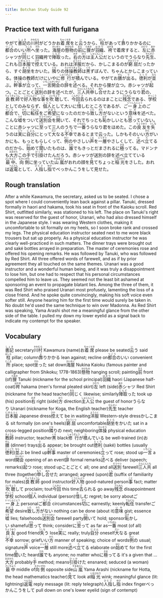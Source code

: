 ```yaml
---
title: Botchan Study Guide 92
---
```


## Practice text with full furigana

<p>
やがて<ruby><rb>書記</rb><rt>しょき</rt></ruby>の<ruby><rb>川村</rb><rt>かわむら</rt></ruby>がどうかお<ruby><rb>着席</rb><rt>ちゃくせき</rt></ruby>をと<ruby><rb>云</rb><rt>い</rt></ruby>うから、<ruby><rb>柱</rb><rt>はしら</rt></ruby>があって<ruby><rb>靠</rb><rt>よ</rt></ruby>りかかるのに<ruby><rb>都合</rb><rt>つごう</rt></ruby>のいい<ruby><rb>所</rb><rt>ところ</rt></ruby>へ<ruby><rb>坐</rb><rt>すわ</rt></ruby>った。<ruby><rb>海屋</rb><rt>かいおく</rt></ruby>の<ruby><rb>懸物</rb><rt>かけもの</rt></ruby>の<ruby><rb>前</rb><rt>まえ</rt></ruby>に<ruby><rb>狸</rb><rt>たぬき</rt></ruby>が<ruby><rb>羽織</rb><rt>はおり</rt></ruby>、<ruby><rb>袴</rb><rt>はかま</rt></ruby>で着席すると、<ruby><rb>左</rb><rt>ひだり</rt></ruby>に<ruby><rb>赤</rb><rt>あか</rt></ruby>シャツが<ruby><rb>同</rb><rt>おな</rt></ruby>じく羽織袴で<ruby><rb>陣取</rb><rt>じんど</rt></ruby>った。<ruby><rb>右</rb><rt>みぎ</rt></ruby>の<ruby><rb>方</rb><rt>ほう</rt></ruby>は<ruby><rb>主人公</rb><rt>しゅじんこう</rt></ruby>だというのでうらなり<ruby><rb>先生</rb><rt>せんせい</rt></ruby>、これも<ruby><rb>日本服</rb><rt>にほんふく</rt></ruby>で<ruby><rb>控</rb><rt>ひか</rt></ruby>えている。おれは<ruby><rb>洋服</rb><rt>ようふく</rt></ruby>だから、かしこまるのが<ruby><rb>窮屈</rb><rt>きゅうくつ</rt></ruby>だったから、すぐ<ruby><rb>胡坐</rb><rt>あぐら</rt></ruby>をかいた。<ruby><rb>隣</rb><rt>とな</rt></ruby>りの<ruby><rb>体操</rb><rt>たいそう</rt></ruby><ruby><rb>教師</rb><rt>きょうし</rt></ruby>は<ruby><rb>黒</rb><rt>くろ</rt></ruby>ずぼんで、ちゃんとかしこまっている。体操の教師だけにいやに<ruby><rb>修行</rb><rt>しゅうぎょう</rt></ruby>が<ruby><rb>積</rb><rt>つ</rt></ruby>んでいる。やがてお<ruby><rb>膳</rb><rt>ぜん</rt></ruby>が<ruby><rb>出</rb><rt>で</rt></ruby>る。<ruby><rb>徳利</rb><rt>とくり</rt></ruby>が<ruby><rb>並</rb><rt>なら</rt></ruby>ぶ。<ruby><rb>幹事</rb><rt>かんじ</rt></ruby>が<ruby><rb>立</rb><rt>た</rt></ruby>って、<ruby><rb>一言</rb><rt>いちごん</rt></ruby><ruby><rb>開会</rb><rt>かいかい</rt></ruby>の<ruby><rb>辞</rb><rt>じ</rt></ruby>を<ruby><rb>述</rb><rt>の</rt></ruby>べる。それから狸が立つ。赤シャツが<ruby><rb>起</rb><rt>た</rt></ruby>つ。ことごとく<ruby><rb>送別</rb><rt>そうべつ</rt></ruby>の辞を述べたが、<ruby><rb>三人共</rb><rt>さんにんとも</rt></ruby><ruby><rb>申</rb><rt>もう</rt></ruby>し<ruby><rb>合</rb><rt>あわ</rt></ruby>せたようにうらなり<ruby><rb>君</rb><rt>くん</rt></ruby>の、<ruby><rb>良教師</rb><rt>りょうきょうし</rt></ruby>で<ruby><rb>好人物</rb><rt>こうじんぶつ</rt></ruby>な<ruby><rb>事</rb><rt>こと</rt></ruby>を<ruby><rb>吹聴</rb><rt>ふいちょう</rt></ruby>して、<ruby><rb>今回</rb><rt>こんかい</rt></ruby><ruby><rb>去</rb><rt>さ</rt></ruby>られるのはまことに<ruby><rb>残念</rb><rt>ざんねん</rt></ruby>である、<ruby><rb>学校</rb><rt>がっこう</rt></ruby>としてのみならず、<ruby><rb>個人</rb><rt>こじん</rt></ruby>として大いに<ruby><rb>惜</rb><rt>お</rt></ruby>しむところであるが、ご<ruby><rb>一身上</rb><rt>いっしんじょう</rt></ruby>のご<ruby><rb>都合</rb><rt>つごう</rt></ruby>で、<ruby><rb>切</rb><rt>せつ</rt></ruby>に<ruby><rb>転任</rb><rt>てんにん</rt></ruby>をご<ruby><rb>希望</rb><rt>きぼう</rt></ruby>になったのだから<ruby><rb>致</rb><rt>いた</rt></ruby>し<ruby><rb>方</rb><rt>かた</rt></ruby>がないという<ruby><rb>意味</rb><rt>いみ</rt></ruby>を述べた。こんな<ruby><rb>嘘</rb><rt>うそ</rt></ruby>をついて<ruby><rb>送別会</rb><rt>そうべつかい</rt></ruby>を<ruby><rb>開</rb><rt>ひら</rt></ruby>いて、それでちっとも<ruby><rb>恥</rb><rt>はず</rt></ruby>かしいとも<ruby><rb>思</rb><rt>おも</rt></ruby>っていない。ことに赤シャツに<ruby><rb>至</rb><rt>いた</rt></ruby>って三人のうちで<ruby><rb>一番</rb><rt>いちばん</rt></ruby>うらなり君をほめた。この<ruby><rb>良友</rb><rt>りょうゆう</rt></ruby>を<ruby><rb>失</rb><rt>うしな</rt></ruby>うのは<ruby><rb>実</rb><rt>じつ</rt></ruby>に<ruby><rb>自分</rb><rt>じぶん</rt></ruby>にとって<ruby><rb>大</rb><rt>だい</rt></ruby>なる<ruby><rb>不幸</rb><rt>ふこう</rt></ruby>であるとまで云った。しかもそのいい<ruby><rb>方</rb><rt>かた</rt></ruby>がいかにも、もっともらしくって、<ruby><rb>例</rb><rt>れい</rt></ruby>のやさしい<ruby><rb>声</rb><rt>こえ</rt></ruby>を<ruby><rb>一層</rb><rt>いっそう</rt></ruby>やさしくして、<ruby><rb>述</rb><rt>の</rt></ruby>べ<ruby><rb>立</rb><rt>た</rt></ruby>てるのだから、<ruby><rb>始</rb><rt>はじ</rt></ruby>めて<ruby><rb>聞</rb><rt>き</rt></ruby>いたものは、<ruby><rb>誰</rb><rt>だれ</rt></ruby>でもきっとだまされるに<ruby><rb>極</rb><rt>きま</rt></ruby>ってる。マドンナも<ruby><rb>大方</rb><rt>おおかた</rt></ruby>この<ruby><rb>手</rb><rt>て</rt></ruby>で<ruby><rb>引掛</rb><rt>ひっか</rt></ruby>けたんだろう。赤シャツが送別の辞を述べ立てている<ruby><rb>最中</rb><rt>さいちゅう</rt></ruby>、<ruby><rb>向側</rb><rt>むかいがわ</rt></ruby>に坐っていた<ruby><rb>山嵐</rb><rt>やまあらし</rt></ruby>がおれの顔を<ruby><rb>見</rb><rt>み</rt></ruby>てちょっと<ruby><rb>稲光</rb><rt>いなびかり</rt></ruby>をさした。おれは<ruby><rb>返電</rb><rt>へんでん</rt></ruby>として、<ruby><rb>人指</rb><rt>ひとさ</rt></ruby>し<ruby><rb>指</rb><rt>ゆび</rt></ruby>でべっかんこうをして見せた。
</p>


## Rough translation

After a while Kawamura, the secretary, asked us to be seated. I chose a spot where I could conveniently lean back against a pillar. Tanuki, dressed formally in haori and hakama, took his seat in front of the Kaioku scroll. Red Shirt, outfitted similarly, was stationed to his left. The place on Tanuki's right was reserved for the guest of honor, Uranari, who had also dressed himself in the Japanese style. I was wearing Western clothes, making it uncomfortable to sit formally on my heels, so I soon broke rank and crossed my legs. The physical education instructor seated next to me wore black trousers but sat up properly. As a physical education instructor he was clearly well-practiced in such matters. The dinner trays were brought out and saké bottles arrayed in preparation. The master of ceremonies rose and offered his opening remarks. He was followed by Tanuki, who was followed by Red Shirt. All three offered words of farewell, and as if by prior agreement they all touched on the same themes. Uranari was a good instructor and a wonderful human being, and it was truly a disappointment to lose him, but one had to respect that his personal circumstances compelled him to leave us. They seemed not the least bit ashamed at sponsoring an event to propagate blatant lies. Among the three of them, it was Red Shirt who praised Uranari most profusely, lamenting the loss of a close friend. And he spoke quite convincingly, making his soft voice even softer still. Anyone hearing him for the first time would surely be taken in. No doubt he'd used the same technique to win over Madonna. As Red Shirt was speaking, Yama Arashi shot me a meaningful glance from the other side of the table. I pulled my down my lower eyelid as a signal back to indicate my contempt for the speaker.


## Vocabulary

<p>
<span className="vocabstudy"><ruby><rb>書記</rb><rt>しょき</rt></ruby>&nbsp;secretary</span><span className="vocabstudy"><ruby><rb>川村</rb><rt>かわむら</rt></ruby>&nbsp;Kawamura (name)</span><span className="vocabstudy">お<ruby><rb>着席</rb><rt>ちゃくせき</rt></ruby>&nbsp;please be seated</span><span className="vocabstudy"><ruby><rb>云</rb><rt>い</rt></ruby>う&nbsp;said</span><span className="vocabstudy"><ruby><rb>柱</rb><rt>はしら</rt></ruby>&nbsp;pillar; column</span><span className="vocabstudy"><ruby><rb>靠</rb><rt>よ</rt></ruby>りかかる&nbsp;lean against; recline on</span><span className="vocabstudy"><ruby><rb>都合</rb><rt>つごう</rt></ruby>のいい&nbsp;convenient</span><span className="vocabstudy"><ruby><rb>所</rb><rt>ところ</rt></ruby>&nbsp;place; spot</span><span className="vocabstudy"><ruby><rb>坐</rb><rt>すわ</rt></ruby>った&nbsp;sat down</span><span className="vocabstudy"><ruby><rb>海屋</rb><rt>かいおく</rt></ruby>&nbsp;Nukina Kaioku (famous painter and calligrapher from Shikoku; 1778-1863)</span><span className="vocabstudy"><ruby><rb>懸物</rb><rt>かけもの</rt></ruby>&nbsp;hanging scroll; painting</span><span className="vocabstudy"><ruby><rb>前</rb><rt>まえ</rt></ruby>&nbsp;front (of)</span><span className="vocabstudy"><ruby><rb>狸</rb><rt>たぬき</rt></ruby>&nbsp;Tanuki (nickname for the school principal)</span><span className="vocabstudy"><ruby><rb>羽織</rb><rt>はおり</rt></ruby>&nbsp;haori (Japanese half-coat)</span><span className="vocabstudy"><ruby><rb>袴</rb><rt>はかま</rt></ruby>&nbsp;hakama (men's formal pleated skirt)</span><span className="vocabstudy"><ruby><rb>左</rb><rt>ひだり</rt></ruby>&nbsp;left (side)</span><span className="vocabstudy"><ruby><rb>赤</rb><rt>あか</rt></ruby>シャツ&nbsp;Red Shirt (nickname for the head teacher)</span><span className="vocabstudy"><ruby><rb>同</rb><rt>おな</rt></ruby>じく&nbsp;likewise; similarly</span><span className="vocabstudy"><ruby><rb>陣取</rb><rt>じんど</rt></ruby>った&nbsp;took up (his) position</span><span className="vocabstudy"><ruby><rb>右</rb><rt>みぎ</rt></ruby>&nbsp;right (side)</span><span className="vocabstudy"><ruby><rb>方</rb><rt>ほう</rt></ruby>&nbsp;direction</span><span className="vocabstudy"><ruby><rb>主人公</rb><rt>しゅじんこう</rt></ruby>&nbsp;the guest of honor</span><span className="vocabstudy">うらなり&nbsp;Uranari (nickname for Koga, the English teacher)</span><span className="vocabstudy"><ruby><rb>先生</rb><rt>せんせい</rt></ruby>&nbsp;teacher</span><span className="vocabstudy"><ruby><rb>日本服</rb><rt>にほんふく</rt></ruby>&nbsp;Japanese dress</span><span className="vocabstudy"><ruby><rb>控</rb><rt>ひか</rt></ruby>えて&nbsp;be in waiting</span><span className="vocabstudy"><ruby><rb>洋服</rb><rt>ようふく</rt></ruby>&nbsp;Western-style dress</span><span className="vocabstudy">かしこまる&nbsp;sit formally (on one's heels)</span><span className="vocabstudy"><ruby><rb>窮屈</rb><rt>きゅうくつ</rt></ruby>&nbsp;uncomfortable</span><span className="vocabstudy"><ruby><rb>胡坐</rb><rt>あぐら</rt></ruby>をかいた&nbsp;sat in a cross-legged position</span><span className="vocabstudy"><ruby><rb>隣</rb><rt>とな</rt></ruby>りの&nbsp;next; neighboring</span><span className="vocabstudy"><ruby><rb>体操</rb><rt>たいそう</rt></ruby>&nbsp;physical education</span><span className="vocabstudy"><ruby><rb>教師</rb><rt>きょうし</rt></ruby>&nbsp;instructor; teacher</span><span className="vocabstudy"><ruby><rb>黒</rb><rt>くろ</rt></ruby>&nbsp;black</span><span className="vocabstudy"><ruby><rb>修行</rb><rt>しゅうぎょう</rt></ruby>が<ruby><rb>積</rb><rt>つ</rt></ruby>んでいる&nbsp;be well-trained (in)</span><span className="vocabstudy">お<ruby><rb>膳</rb><rt>ぜん</rt></ruby>&nbsp;(dinner) trays</span><span className="vocabstudy"><ruby><rb>出</rb><rt>で</rt></ruby>る&nbsp;appear; be brought out</span><span className="vocabstudy"><ruby><rb>徳利</rb><rt>とくり</rt></ruby>&nbsp;(saké) bottles (usually <ruby><rb>徳利</rb><rt>とっくり</rt></ruby>)</span><span className="vocabstudy"><ruby><rb>並</rb><rt>なら</rt></ruby>ぶ&nbsp;be lined up</span><span className="vocabstudy"><ruby><rb>幹事</rb><rt>かんじ</rt></ruby>&nbsp;master of ceremonies</span><span className="vocabstudy"><ruby><rb>立</rb><rt>た</rt></ruby>って&nbsp;rose; stood up</span><span className="vocabstudy"><ruby><rb>一言</rb><rt>いちごん</rt></ruby>&nbsp;a word</span><span className="vocabstudy"><ruby><rb>開会</rb><rt>かいかい</rt></ruby>&nbsp;opening of an event</span><span className="vocabstudy"><ruby><rb>辞</rb><rt>じ</rt></ruby>&nbsp;formal remarks</span><span className="vocabstudy"><ruby><rb>述</rb><rt>の</rt></ruby>べる&nbsp;deliver (speech; remarks)</span><span className="vocabstudy"><ruby><rb>起</rb><rt>た</rt></ruby>つ&nbsp;rose; stood up</span><span className="vocabstudy">ことごとく&nbsp;all; one and all</span><span className="vocabstudy"><ruby><rb>送別</rb><rt>そうべつ</rt></ruby>&nbsp;farewell</span><span className="vocabstudy"><ruby><rb>三人共</rb><rt>さんにんとも</rt></ruby>&nbsp;all three (together)</span><span className="vocabstudy"><ruby><rb>申</rb><rt>もう</rt></ruby>し<ruby><rb>合</rb><rt>あわ</rt></ruby>せた&nbsp;arranged; agreed (upon)</span><span className="vocabstudy"><ruby><rb>君</rb><rt>くん</rt></ruby>&nbsp;(suffix of familiarity for males)</span><span className="vocabstudy"><ruby><rb>良教師</rb><rt>りょうきょうし</rt></ruby>&nbsp;good instructor</span><span className="vocabstudy"><ruby><rb>好人物</rb><rt>こうじんぶつ</rt></ruby>&nbsp;good-natured person</span><span className="vocabstudy"><ruby><rb>事</rb><rt>こと</rt></ruby>&nbsp;fact; matter</span><span className="vocabstudy"><ruby><rb>吹聴</rb><rt>ふいちょう</rt></ruby>して&nbsp;proclaim; tout</span><span className="vocabstudy"><ruby><rb>今回</rb><rt>こんかい</rt></ruby>&nbsp;this time</span><span className="vocabstudy"><ruby><rb>去</rb><rt>さ</rt></ruby>られる&nbsp;go away</span><span className="vocabstudy"><ruby><rb>残念</rb><rt>ざんねん</rt></ruby>&nbsp;disappointment</span><span className="vocabstudy"><ruby><rb>学校</rb><rt>がっこう</rt></ruby>&nbsp;school</span><span className="vocabstudy"><ruby><rb>個人</rb><rt>こじん</rt></ruby>&nbsp;individual (person)</span><span className="vocabstudy"><ruby><rb>惜</rb><rt>お</rt></ruby>しむ&nbsp;regret; be sorry about</span><span className="vocabstudy">ご<ruby><rb>一身上</rb><rt>いっしんじょう</rt></ruby>&nbsp;personal</span><span className="vocabstudy">ご<ruby><rb>都合</rb><rt>つごう</rt></ruby>&nbsp;circumstances</span><span className="vocabstudy"><ruby><rb>切</rb><rt>せつ</rt></ruby>に&nbsp;earnestly; keenly</span><span className="vocabstudy"><ruby><rb>転任</rb><rt>てんにん</rt></ruby>&nbsp;transfer</span><span className="vocabstudy">ご<ruby><rb>希望</rb><rt>きぼう</rt></ruby>&nbsp;desire</span><span className="vocabstudy"><ruby><rb>致</rb><rt>いた</rt></ruby>し<ruby><rb>方</rb><rt>かた</rt></ruby>がない&nbsp;nothing can be done (about it)</span><span className="vocabstudy"><ruby><rb>意味</rb><rt>いみ</rt></ruby>&nbsp;gist; essence</span><span className="vocabstudy"><ruby><rb>嘘</rb><rt>うそ</rt></ruby>&nbsp;lies; falsehoods</span><span className="vocabstudy"><ruby><rb>送別会</rb><rt>そうべつかい</rt></ruby>&nbsp;farewell party</span><span className="vocabstudy"><ruby><rb>開</rb><rt>ひら</rt></ruby>いて&nbsp;hold; sponsor</span><span className="vocabstudy"><ruby><rb>恥</rb><rt>はず</rt></ruby>かしい&nbsp;shameful</span><span className="vocabstudy"><ruby><rb>思</rb><rt>おも</rt></ruby>って&nbsp;think; consider</span><span className="vocabstudy">に<ruby><rb>至</rb><rt>いた</rt></ruby>って&nbsp;as far as</span><span className="vocabstudy"><ruby><rb>一番</rb><rt>いちばん</rt></ruby>&nbsp;most (of all)</span><span className="vocabstudy"><ruby><rb>良友</rb><rt>りょうゆう</rt></ruby>&nbsp;good friend</span><span className="vocabstudy"><ruby><rb>失</rb><rt>うしな</rt></ruby>う&nbsp;lose</span><span className="vocabstudy"><ruby><rb>実</rb><rt>じつ</rt></ruby>に&nbsp;really; truly</span><span className="vocabstudy"><ruby><rb>自分</rb><rt>じぶん</rt></ruby>&nbsp;oneself</span><span className="vocabstudy"><ruby><rb>大</rb><rt>だい</rt></ruby>なる&nbsp;great</span><span className="vocabstudy"><ruby><rb>不幸</rb><rt>ふこう</rt></ruby>&nbsp;sorrow; grief</span><span className="vocabstudy">いい<ruby><rb>方</rb><rt>かた</rt></ruby>&nbsp;manner of speaking; choice of words</span><span className="vocabstudy"><ruby><rb>例</rb><rt>れい</rt></ruby>の&nbsp;usual; signature</span><span className="vocabstudy"><ruby><rb>声</rb><rt>こえ</rt></ruby>&nbsp;voice</span><span className="vocabstudy"><ruby><rb>一層</rb><rt>いっそう</rt></ruby>&nbsp;still more</span><span className="vocabstudy"><ruby><rb>述</rb><rt>の</rt></ruby>べ<ruby><rb>立</rb><rt>た</rt></ruby>てる&nbsp;elaborate on</span><span className="vocabstudy"><ruby><rb>始</rb><rt>はじ</rt></ruby>めて&nbsp;for the first time</span><span className="vocabstudy"><ruby><rb>聞</rb><rt>き</rt></ruby>いた&nbsp;heard</span><span className="vocabstudy"><ruby><rb>誰</rb><rt>だれ</rt></ruby>でも&nbsp;anyone; no matter who</span><span className="vocabstudy">に<ruby><rb>極</rb><rt>きま</rt></ruby>ってる&nbsp;it's a given that ...</span><span className="vocabstudy"><ruby><rb>大方</rb><rt>おおかた</rt></ruby>&nbsp;probably</span><span className="vocabstudy"><ruby><rb>手</rb><rt>て</rt></ruby>&nbsp;method; means</span><span className="vocabstudy"><ruby><rb>引掛</rb><rt>ひっか</rt></ruby>けた&nbsp;ensnared; seduced (a woman)</span><span className="vocabstudy"><ruby><rb>最中</rb><rt>さいちゅう</rt></ruby>&nbsp;middle of</span><span className="vocabstudy"><ruby><rb>向側</rb><rt>むかいがわ</rt></ruby>&nbsp;opposite side</span><span className="vocabstudy"><ruby><rb>山嵐</rb><rt>やまあらし</rt></ruby>&nbsp;Yama Arashi (nickname for Hotta, the head mathematics teacher)</span><span className="vocabstudy"><ruby><rb>見</rb><rt>み</rt></ruby>て&nbsp;look at</span><span className="vocabstudy"><ruby><rb>稲光</rb><rt>いなびかり</rt></ruby>&nbsp;wink; meaningful glance (lit: lightning)</span><span className="vocabstudy"><ruby><rb>返電</rb><rt>へんでん</rt></ruby>&nbsp;reply message (lit: reply telegraph)</span><span className="vocabstudy"><ruby><rb>人指</rb><rt>ひとさ</rt></ruby>し<ruby><rb>指</rb><rt>ゆび</rt></ruby>&nbsp;index finger</span><span className="vocabstudy">べっかんこうをして&nbsp;pull down on one's lower eyelid (sign of contempt)</span>
</p>
